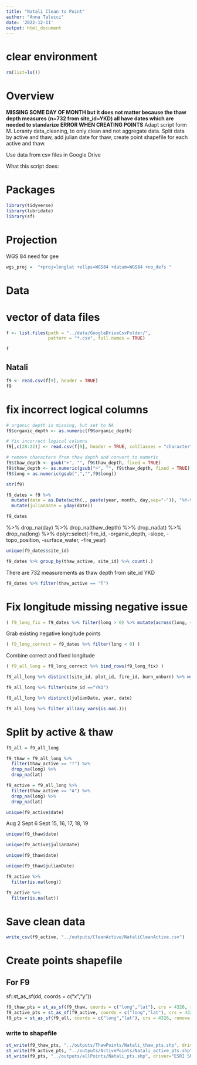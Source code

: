 ```yaml
---
title: "Natali Clean to Point"
author: "Anna Talucci"
date: '2022-12-11'
output: html_document
---
```





# clear environment
```r
rm(list=ls())
```

# Overview
**MISSING SOME DAY OF MONTH but it does not matter because the thaw depth measures (n=732 from site_id=YKD) all have dates which are needed to standarize** **ERROR WHEN CREATING POINTS**
Adapt script form M. Loranty data_cleaning, to only clean and not aggregate data. Split data by active and thaw, add julian date for thaw, create point shapefile for each active and thaw.

Use data from csv files in Google Drive

What this script does:


# Packages

```r
library(tidyverse)
library(lubridate)
library(sf)
```
# Projection

WGS 84 need for gee
```r
wgs_proj =  "+proj=longlat +ellps=WGS84 +datum=WGS84 +no_defs "
```

# Data

# vector of data files
```r
f <- list.files(path = "../data/GoogleDriveCsvFolder/",
                pattern = "*.csv", full.names = TRUE)
```

```r
f
```



## Natali
```r
f9 <- read.csv(f[9], header = TRUE)
f9
```

# fix incorrect logical columns
```r
# organic depth is missing, but set to NA
f9$organic_depth <- as.numeric(f9$organic_depth)

# fix incorrect logical columns
f9[,c(20:22)] <- read.csv(f[9], header = TRUE, colClasses = "character")[,c(20:22)]

# remove characters from thaw depth and convert to numeric
f9$thaw_depth <- gsub("+", "", f9$thaw_depth, fixed = TRUE)
f9$thaw_depth <- as.numeric(gsub(">", "", f9$thaw_depth, fixed = TRUE))
f9$long = as.numeric(gsub(",","",f9$long))
```

```r
str(f9)
```

```r
f9_dates = f9 %>%
  mutate(date = as.Date(with(., paste(year, month, day,sep="-")), "%Y-%m-%d")) %>%
  mutate(julianDate = yday(date)) 

f9_dates
```
%>%
  drop_na(day) %>%
  drop_na(thaw_depth) %>%
  drop_na(lat) %>%
  drop_na(long) %>%
  dplyr::select(-fire_id, -organic_depth, -slope, -topo_position, -surface_water, -fire_year) 



```r
unique(f9_dates$site_id)
```
```r
f9_dates %>% group_by(thaw_active, site_id) %>% count(.)
```
There are 732 measurements as thaw depth from site_id YKD

```r
f9_dates %>% filter(thaw_active == "T")
```
# Fix longitude missing negative issue
```r
( f9_long_fix = f9_dates %>% filter(long > 0) %>% mutate(across(long, ~ .x*(-1))) )
```
Grab existing negative longitude points
```r
( f9_long_correct = f9_dates %>% filter(long < 0) )
```
Combine correct and fixed longitude
```r
( f9_all_long = f9_long_correct %>% bind_rows(f9_long_fix) )
```

```r
f9_all_long %>% distinct(site_id, plot_id, fire_id, burn_unburn) %>% write.csv(., '../outputs/pairs/natali.csv')
```
```r
f9_all_long %>% filter(site_id =="YKD")
```

```r
f9_all_long %>% distinct(julianDate, year, date)
```
```r
f9_all_long %>% filter_all(any_vars(is.na(.))) 
```

# Split by active & thaw
```r
f9_all = f9_all_long

f9_thaw = f9_all_long %>% 
  filter(thaw_active == "T") %>%
  drop_na(long) %>%
  drop_na(lat)

f9_active = f9_all_long %>% 
  filter(thaw_active == "A") %>%
  drop_na(long) %>%
  drop_na(lat)
```

```r
unique(f9_active$date)
```
Aug 2
Sept 6
Sept 15, 16, 17, 18, 19

```r
unique(f9_thaw$date)
```

```r
unique(f9_active$julianDate)
```

```r
unique(f9_thaw$date)
```

```r
unique(f9_thaw$julianDate)
```

```r
f9_active %>% 
  filter(is.na(long))

f9_active %>% 
  filter(is.na(lat))
```

# Save clean data
```r
write_csv(f9_active, "../outputs/CleanActive/NataliCleanActive.csv")
```

# Create points shapefile

## For F9
sf::st_as_sf(dd, coords = c("x","y"))
```r
f9_thaw_pts = st_as_sf(f9_thaw, coords = c("long","lat"), crs = 4326, remove = FALSE)
f9_active_pts = st_as_sf(f9_active, coords = c("long","lat"), crs = 4326, remove = FALSE)
f9_pts = st_as_sf(f9_all, coords = c("long","lat"), crs = 4326, remove = FALSE)
```


### write to shapefile
```r
st_write(f9_thaw_pts, "../outputs/ThawPoints/Natali_thaw_pts.shp", driver="ESRI Shapefile")
st_write(f9_active_pts, "../outputs/ActivePoints/Natali_active_pts.shp", driver="ESRI Shapefile")
st_write(f9_pts, "../outputs/allPoints/Natali_pts.shp", driver="ESRI Shapefile")
```